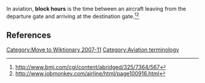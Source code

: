 [[Category:Move to Wiktionary 2007-11]]
{{Orphan|date=June 2006}} 
In aviation, '''block hours''' is the time between an aircraft leaving from the departure gate and arriving at the destination gate.<ref>http://www.bmj.com/cgi/content/abridged/325/7364/567</ref><ref>http://www.jobmonkey.com/airline/html/page100916.html</ref>

==References==
<references />
[[Category:Aviation terminology]]

{{Aviation-stub}}